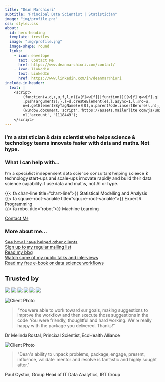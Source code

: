 ```yaml
---
title: "Dean Marchiori"
subtitle: "Principal Data Scientist | Statistician"
image: "img/profile.png"
css: styles.css
about:
  id: hero-heading
  template: trestles
  image: "img/profile.png"
  image-shape: round
  links:
    - icon: envelope
      text: Contact Me
      href: https://www.deanmarchiori.com/contact/
    - icon: linkedin
      text: LinkedIn
      href: https://www.linkedin.com/in/deanmarchiori
include-in-header: 
  text: |
    <script>
        (function(w,d,e,u,f,l,n){w[f]=w[f]||function(){(w[f].q=w[f].q||[])
        .push(arguments);},l=d.createElement(e),l.async=1,l.src=u,
        n=d.getElementsByTagName(e)[0],n.parentNode.insertBefore(l,n);})
        (window,document,'script','https://assets.mailerlite.com/js/universal.js','ml');
        ml('account', '1118449');
    </script>
---
```


### I'm a statistician & data scientist who helps science & technology teams innovate faster with data and maths. Not hype. 

:::{#hero-heading}

### What I can help with...  

I'm a specialist independent data science consultant helping science & technology start-ups and scale-ups innovate rapidly and build their data science capability. I use data
and maths, not AI or hype.  

{{< fa chart-line title="chart-line">}}  Statistical Modelling and Analysis  
{{< fa square-root-variable title="square-root-variable">}} Expert R Programming   
{{< fa robot title="robot">}} Machine Learning 

<a href="/contact/index.qmd" class="btn btn-outline-info btn-lg active" role="button" aria-pressed="true">Contact Me</a>

### More about me...   

[See how I have helped other clients](/consulting/index.qmd)  
[Sign up to my regular mailing list](/posts/index.qmd)  
[Read my blog](/posts/index.qmd)  
[Watch some of my public talks and interviews](/talks/index.qmd)  
[Read my free e-book on data science workflows](/book/index.qmd)  

:::   


## Trusted by   
![](img/kyckr.png)
![](img/ecohealth.png)
![](img/monash.png)
![](img/irt.png)
![](img/mitre10.png)
![](img/scalapay.png)  


```{=html}
<div class="testimonial-box">
  <div class="testimonial-content">
    <div class="client-photo">
      <img src="img/test_1.png" alt="Client Photo" />
    </div>
    <div class="testimonial-text">
      <blockquote>
        "You were able to work toward our goals, making suggestions to improve the workflow and then execute those suggestions in the code. You were friendly, thoughtful and hard working. We're really happy with the package you delivered. Thanks!"
      </blockquote>
      <p class="client-name">Dr Melinda Rostal, Principal Scientist, EcoHealth Alliance</p>
    </div>
  </div>
</div>
```

```{=html}
<div class="testimonial-box">
  <div class="testimonial-content">
    <div class="client-photo">
      <img src="img/test_2.png" alt="Client Photo" />
    </div>
    <div class="testimonial-text">
      <blockquote>
        "Dean's ability to unpack problems, package, engage, present, influence, validate, mentor and resolve is fantastic and highly sought after."
      </blockquote>
      <p class="client-name">Paul Oyston, Group Head of IT Data Analytics, IRT Group</p>
    </div>
  </div>
</div>
```

<div class="ml-embedded" data-form="jStmTX"></div>

<!-- Calendly badge widget begin -->
<link href="https://assets.calendly.com/assets/external/widget.css" rel="stylesheet">
<script src="https://assets.calendly.com/assets/external/widget.js" type="text/javascript" async></script>
<script type="text/javascript">window.onload = function() { Calendly.initBadgeWidget({ url: 'https://calendly.com/wavedata', text: 'Schedule time with me', color: '#0069ff', textColor: '#ffffff', branding: true }); }</script>
<!-- Calendly badge widget end -->